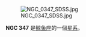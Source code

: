 {{NGCInfoBox|NGCID=NGC 347|發現者=阿爾伯特·馬爾夫|發現日期=1864年9月27日|其他編號=MCG -1-3-63|曆元=J2000.0|赤經=1時1分35.1秒|赤緯=-6°44'1"
|星座=鲸鱼座|星體=星系|星等=14.8|表面亮度=13.1|藍等=15.6}}


[[File:NGC_0347_SDSS.jpg|thumb]]


'''NGC 347''' 是[[鲸鱼座|鲸鱼座]]的一個[[星系|星系]]。

{{NGCReference|347}}
{{Catalogs|NGC=347}}

{{Galaxy-stub}}